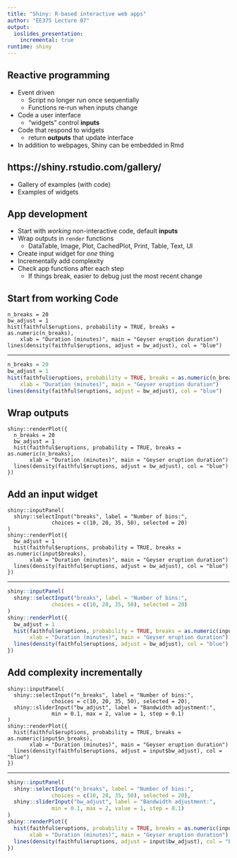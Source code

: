 ```yaml
---
title: "Shiny: R-based interactive web apps"
author: "EE375 Lecture 07"
output:
  ioslides_presentation:
    incremental: true
runtime: shiny
---
```


## Reactive programming

- Event driven
  - Script no longer run once sequentially
  - Functions re-run when inputs change
- Code a user interface
  - "widgets" control **inputs**
- Code that respond to widgets
  - return **outputs** that update interface
- In addition to webpages, Shiny can be embedded in Rmd
 
## https://shiny.rstudio.com/gallery/

- Gallery of examples (with code)
- Examples of widgets

## App development

- Start with _working_ non-interactive code, default **inputs**
- Wrap outputs in `render` functions
  - DataTable, Image, Plot, CachedPlot, Print, Table, Text, UI
- Create input widget for _one_ thing
- Incrementally add complexity
- Check app functions after each step
  - If things break, easier to debug just the most recent change
 
## Start from working Code

```
n_breaks = 20
bw_adjust = 1
hist(faithful$eruptions, probability = TRUE, breaks = as.numeric(n_breaks),
    xlab = "Duration (minutes)", main = "Geyser eruption duration")
lines(density(faithful$eruptions, adjust = bw_adjust), col = "blue")
```

---

```r
n_breaks = 20
bw_adjust = 1
hist(faithful$eruptions, probability = TRUE, breaks = as.numeric(n_breaks),
    xlab = "Duration (minutes)", main = "Geyser eruption duration")
lines(density(faithful$eruptions, adjust = bw_adjust), col = "blue")
```

## Wrap outputs

```
shiny::renderPlot({
  n_breaks = 20
  bw_adjust = 1
  hist(faithful$eruptions, probability = TRUE, breaks = as.numeric(n_breaks),
       xlab = "Duration (minutes)", main = "Geyser eruption duration")
  lines(density(faithful$eruptions, adjust = bw_adjust), col = "blue")
})
```

## Add an input widget

```
shiny::inputPanel(
  shiny::selectInput("breaks", label = "Number of bins:",
              choices = c(10, 20, 35, 50), selected = 20)
)
shiny::renderPlot({
  bw_adjust = 1
  hist(faithful$eruptions, probability = TRUE, breaks = as.numeric(input$breaks),
       xlab = "Duration (minutes)", main = "Geyser eruption duration")
  lines(density(faithful$eruptions, adjust = bw_adjust), col = "blue")
})
```

---

```r
shiny::inputPanel(
  shiny::selectInput("breaks", label = "Number of bins:",
              choices = c(10, 20, 35, 50), selected = 20)
)
shiny::renderPlot({
  bw_adjust = 1
  hist(faithful$eruptions, probability = TRUE, breaks = as.numeric(input$breaks),
       xlab = "Duration (minutes)", main = "Geyser eruption duration")
  lines(density(faithful$eruptions, adjust = bw_adjust), col = "blue")
})
```

## Add complexity incrementally

```
shiny::inputPanel(
  shiny::selectInput("n_breaks", label = "Number of bins:",
              choices = c(10, 20, 35, 50), selected = 20),
  shiny::sliderInput("bw_adjust", label = "Bandwidth adjustment:",
              min = 0.1, max = 2, value = 1, step = 0.1)
)
shiny::renderPlot({
  hist(faithful$eruptions, probability = TRUE, breaks = as.numeric(input$n_breaks),
       xlab = "Duration (minutes)", main = "Geyser eruption duration")
  lines(density(faithful$eruptions, adjust = input$bw_adjust), col = "blue")
})
```

---

```r
shiny::inputPanel(
  shiny::selectInput("n_breaks", label = "Number of bins:",
              choices = c(10, 20, 35, 50), selected = 20),
  shiny::sliderInput("bw_adjust", label = "Bandwidth adjustment:",
              min = 0.1, max = 2, value = 1, step = 0.1)
)
shiny::renderPlot({
  hist(faithful$eruptions, probability = TRUE, breaks = as.numeric(input$n_breaks),
       xlab = "Duration (minutes)", main = "Geyser eruption duration")
  lines(density(faithful$eruptions, adjust = input$bw_adjust), col = "blue")
})
```
